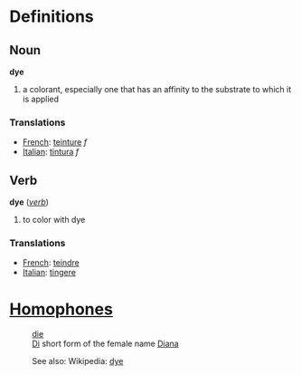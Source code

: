 =Definitions=

==Noun==

;  '''dye'''
#a colorant, especially one that has an affinity to the substrate to which it is applied

===Translations===

*[[French]]: [[teinture]] ''f''
*[[Italian]]: [[tintura]] ''f''

==Verb==

;  '''dye''' (''[[verb]]'')
#to color with dye

===Translations===

*[[French]]: [[teindre]]
*[[Italian]]: [[tingere]]

=[[Homophones]]=
:[[die]]
:[[Di]] short form of the female name [[Diana]]

:See also: Wikipedia: [[w:dye|dye]]